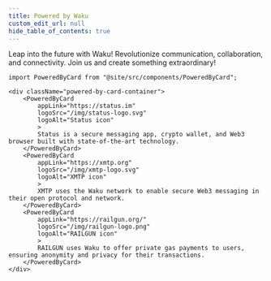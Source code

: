 ```yaml
---
title: Powered by Waku
custom_edit_url: null
hide_table_of_contents: true
---
```


Leap into the future with Waku! Revolutionize communication, collaboration, and connectivity. Join us and create something extraordinary!

<!-- Ready to showcase your app with us? Let us know, and we will share your extraordinary creation with the world! -->

```mdx-code-block
import PoweredByCard from "@site/src/components/PoweredByCard";

<div className="powered-by-card-container">
	<PoweredByCard
		appLink="https://status.im"
		logoSrc="/img/status-logo.svg"
		logoAlt="Status icon"
		>
		Status is a secure messaging app, crypto wallet, and Web3 browser built with state-of-the-art technology.
	</PoweredByCard>
	<PoweredByCard
		appLink="https://xmtp.org"
		logoSrc="/img/xmtp-logo.svg"
		logoAlt="XMTP icon"
		>
		XMTP uses the Waku network to enable secure Web3 messaging in their open protocol and network.
	</PoweredByCard>
	<PoweredByCard
		appLink="https://railgun.org/"
		logoSrc="/img/railgun-logo.png"
		logoAlt="RAILGUN icon"
		>
		RAILGUN uses Waku to offer private gas payments to users, ensuring anonymity and privacy for their transactions.
	</PoweredByCard>
</div>
```